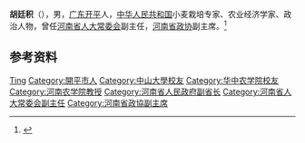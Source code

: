 '''胡廷积'''（{{bd|1931年|}}），男，[[广东|广东]][[开平市|开平]]人，[[中华人民共和国|中华人民共和国]]小麦栽培专家、农业经济学家、政治人物，曾任[[河南省人大常委会|河南省人大常委会]]副主任，[[河南省政协|河南省政协]]副主席。<ref>{{Cite book|title=中国科学技术专家传略 • 农学编 作物卷 三|author=中国科学技术协会编; 路明, 过益先主编; 辛志勇, 陈坚副主编|publisher=中国科学技术出版社|year=2008|isbn=|location=北京|pages=}}</ref>

== 参考资料 ==
{{reflist}}

{{中国人物小作品}}

{{Authority control}}
{{DEFAULTSORT:Hu胡}}
[[Category:胡姓|Ting]]
[[Category:開平市人|Category:開平市人]]
[[Category:中山大學校友|Category:中山大學校友]]
[[Category:华中农学院校友|Category:华中农学院校友]]
[[Category:河南农学院教授|Category:河南农学院教授]]
[[Category:河南省人民政府副省长|Category:河南省人民政府副省长]]
[[Category:河南省人大常委会副主任|Category:河南省人大常委会副主任]]
[[Category:河南省政協副主席|Category:河南省政協副主席]]